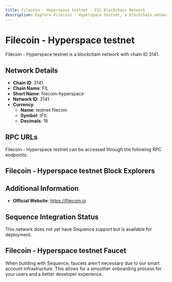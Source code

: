 ```yaml
--- 
title: Filecoin - Hyperspace testnet - FIL Blockchain Network
description: Explore Filecoin - Hyperspace testnet, a blockchain network with chain ID 3141. Learn about its native currency, testnet filecoin, and how to interact with the network.
---
```


# Filecoin - Hyperspace testnet

Filecoin - Hyperspace testnet is a blockchain network with chain ID 3141.

## Network Details

- **Chain ID**: 3141
- **Chain Name**: FIL
- **Short Name**: filecoin-hyperspace
- **Network ID**: 3141
- **Currency**: 
  - **Name**: testnet filecoin
  - **Symbol**: tFIL
  - **Decimals**: 18

## RPC URLs

Filecoin - Hyperspace testnet can be accessed through the following RPC endpoints:



## Filecoin - Hyperspace testnet Block Explorers



## Additional Information

- **Official Website**: https://filecoin.io

## Sequence Integration Status

This network does not yet have Sequence support but is available for deployment.

## Filecoin - Hyperspace testnet Faucet

When building with Sequence, faucets aren't necessary due to our smart account infrastructure. This allows for a smoother onboarding process for your users and a better developer experience.
